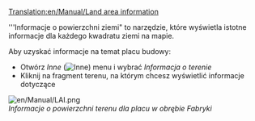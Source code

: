 [[Translation:en/Manual/Land area information]]

'''Informacje o powierzchni ziemi" to narzędzie, które wyświetla istotne informacje dla każdego kwadratu ziemi na mapie.

Aby uzyskać informacje na temat placu budowy:

*Otwórz ''Inne'' ([[File:en/Manual/Manual html 51cda05b.png|Inne]]) menu i wybrać ''Informacja o terenie''
*Kliknij na fragment terenu, na którym chcesz wyświetlić informacje dotyczące

[[File:en/Manual/LAI.png]]<br>
''Informacje o powierzchni terenu dla placu w obrębie Fabryki''
